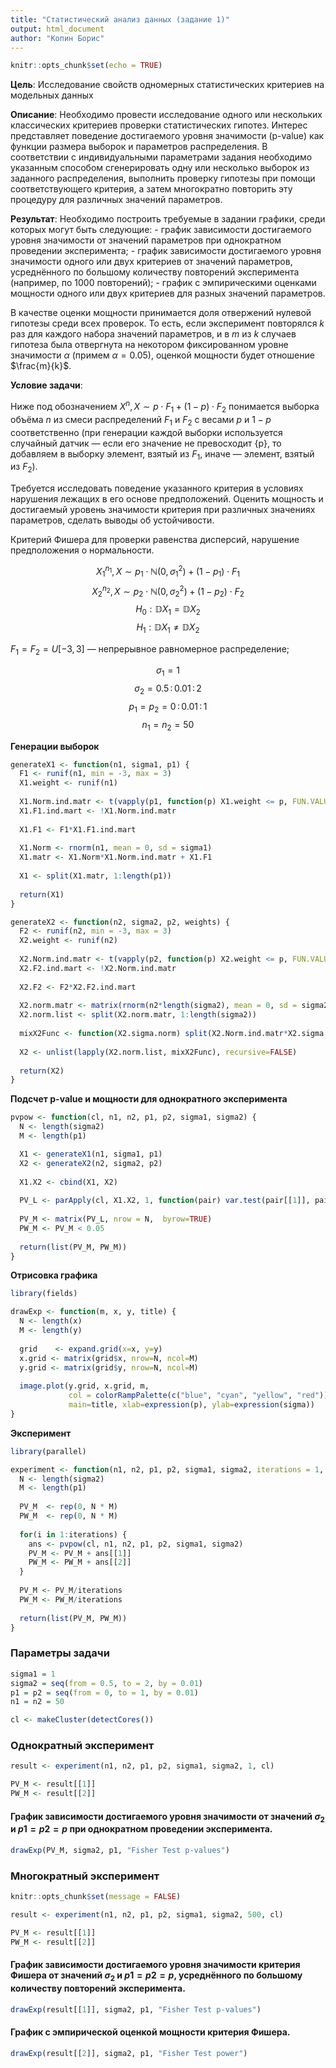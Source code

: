 ```yaml
---
title: "Статистический анализ данных (задание 1)"
output: html_document
author: "Копин Борис"
---
```


```r
knitr::opts_chunk$set(echo = TRUE)
```

**Цель**: Исследование свойств одномерных статистических критериев на модельных данных

**Описание**: Необходимо провести исследование одного или нескольких классических критериев проверки статистических гипотез. Интерес представляет поведение достигаемого уровня значимости (p-value) как функции размера выборок и параметров распределения. В соответствии с индивидуальными параметрами задания необходимо указанным способом сгенерировать одну или несколько выборок из заданного распределения, выполнить проверку гипотезы при помощи соответствующего критерия, а затем многократно повторить эту процедуру для различных значений параметров.

**Результат**: Необходимо построить требуемые в задании графики, среди которых могут быть следующие:
- график зависимости достигаемого уровня значимости от значений параметров при однократном проведении эксперимента;
- график зависимости достигаемого уровня значимости одного или двух критериев от значений параметров, усреднённого по большому количеству повторений эксперимента (например, по 1000 повторений);
- график с эмпирическими оценками мощности одного или двух критериев для разных значений параметров.

В качестве оценки мощности принимается доля отвержений нулевой гипотезы среди всех проверок. То есть, если эксперимент повторялся $k$ раз для каждого набора значений параметров, и в $m$ из $k$ случаев гипотеза была отвергнута на некотором фиксированном уровне значимости $\alpha$ (примем $\alpha=0.05$), оценкой мощности будет отношение $\frac{m}{k}$.

**Условие задачи**:

Ниже под обозначением $X^{n}, X \sim p\cdot F_{1} + (1 - p)\cdot F_{2}$ понимается выборка объёма $n$ из смеси распределений $F_{1}$ и $F_{2}$ с весами $p$ и $1-p$ соответственно (при генерации каждой выборки используется случайный датчик — если его значение не превосходит {p}, то добавляем в выборку элемент, взятый из $F_{1}$, иначе — элемент, взятый из $F_{2}$).

Требуется исследовать поведение указанного критерия в условиях нарушения лежащих в его основе предположений. Оценить мощность и достигаемый уровень значимости критерия при различных значениях параметров, сделать выводы об устойчивости.

Критерий Фишера для проверки равенства дисперсий, нарушение предположения о нормальности. 

$$X_{1}^{n_{1}}, X \sim p_{1} \cdot \mathbb{N}(0, \sigma_{1}^{2}) + (1 - p_{1}) \cdot F_{1}$$
$$X_{2}^{n_{2}}, X \sim p_{2} \cdot \mathbb{N}(0, \sigma_{2}^{2}) + (1 - p_{2}) \cdot F_{2}$$
$$H_{0}: \mathbb{D}X_{1} = \mathbb{D}X_{2}$$
$$H_{1}: \mathbb{D}X_{1} \neq \mathbb{D}X_{2}$$

$F_{1} = F_{2} = U\left[-3, 3\right]$ — непрерывное равномерное распределение;

$$\sigma_{1}=1$$
$$\sigma_{2}=0.5\,:\,0.01\,:\,2$$
$$p_{1}=p_{2} = 0\,:\,0.01\,:\,1$$
$$n_{1}=n_{2}=50$$


**Генерации выборок**

```r
generateX1 <- function(n1, sigma1, p1) {
  F1 <- runif(n1, min = -3, max = 3)
  X1.weight <- runif(n1)
  
  X1.Norm.ind.matr <- t(vapply(p1, function(p) X1.weight <= p, FUN.VALUE = logical(n1)))
  X1.F1.ind.mart <- !X1.Norm.ind.matr
  
  X1.F1 <- F1*X1.F1.ind.mart
  
  X1.Norm <- rnorm(n1, mean = 0, sd = sigma1)
  X1.matr <- X1.Norm*X1.Norm.ind.matr + X1.F1
  
  X1 <- split(X1.matr, 1:length(p1))
  
  return(X1)
}

generateX2 <- function(n2, sigma2, p2, weights) {
  F2 <- runif(n2, min = -3, max = 3)
  X2.weight <- runif(n2)
  
  X2.Norm.ind.matr <- t(vapply(p2, function(p) X2.weight <= p, FUN.VALUE = numeric(n2)))
  X2.F2.ind.mart <- !X2.Norm.ind.matr
  
  X2.F2 <- F2*X2.F2.ind.mart
  
  X2.norm.matr <- matrix(rnorm(n2*length(sigma2), mean = 0, sd = sigma2), nrow=length(sigma2))
  X2.norm.list <- split(X2.norm.matr, 1:length(sigma2))
  
  mixX2Func <- function(X2.sigma.norm) split(X2.Norm.ind.matr*X2.sigma.norm + X2.F2, 1:length(p2))
  
  X2 <- unlist(lapply(X2.norm.list, mixX2Func), recursive=FALSE)
  
  return(X2)
}
```


**Подсчет p-value и мощности для однократного эксперимента**

```r
pvpow <- function(cl, n1, n2, p1, p2, sigma1, sigma2) {
  N <- length(sigma2)
  M <- length(p1)

  X1 <- generateX1(n1, sigma1, p1)
  X2 <- generateX2(n2, sigma2, p2)
  
  X1.X2 <- cbind(X1, X2)
  
  PV_L <- parApply(cl, X1.X2, 1, function(pair) var.test(pair[[1]], pair[[2]])$p.value)
  
  PV_M <- matrix(PV_L, nrow = N,  byrow=TRUE)
  PW_M <- PV_M < 0.05
  
  return(list(PV_M, PW_M))
}
```

**Отрисовка графика**

```r
library(fields)
```

```r

drawExp <- function(m, x, y, title) {
  N <- length(x)
  M <- length(y)
  
  grid    <- expand.grid(x=x, y=y)
  x.grid <- matrix(grid$x, nrow=N, ncol=M)
  y.grid <- matrix(grid$y, nrow=N, ncol=M)
  
  image.plot(y.grid, x.grid, m, 
             col = colorRampPalette(c("blue", "cyan", "yellow", "red"))(1024), 
             main=title, xlab=expression(p), ylab=expression(sigma))
}
```

**Эксперимент**

```r
library(parallel)

experiment <- function(n1, n2, p1, p2, sigma1, sigma2, iterations = 1, cl) {
  N <- length(sigma2)
  M <- length(p1)
  
  PV_M  <- rep(0, N * M)
  PW_M  <- rep(0, N * M)
  
  for(i in 1:iterations) {
    ans <- pvpow(cl, n1, n2, p1, p2, sigma1, sigma2)
    PV_M <- PV_M + ans[[1]]
    PW_M <- PW_M + ans[[2]]
  }
  
  PV_M <- PV_M/iterations
  PW_M <- PW_M/iterations
  
  return(list(PV_M, PW_M))
}
```

### Параметры задачи

```r

sigma1 = 1
sigma2 = seq(from = 0.5, to = 2, by = 0.01)
p1 = p2 = seq(from = 0, to = 1, by = 0.01)
n1 = n2 = 50

cl <- makeCluster(detectCores())
```

### Однократный эксперимент

``` r

result <- experiment(n1, n2, p1, p2, sigma1, sigma2, 1, cl)

PV_M <- result[[1]]
PW_M <- result[[2]]
```

#### График зависимости достигаемого уровня значимости от значений $\sigma_{2}$ и $p1=p2=p$ при однократном проведении эксперимента.

```r
drawExp(PV_M, sigma2, p1, "Fisher Test p-values")
```

### Многократный эксперимент

```r
knitr::opts_chunk$set(message = FALSE)

result <- experiment(n1, n2, p1, p2, sigma1, sigma2, 500, cl)

PV_M <- result[[1]]
PW_M <- result[[2]]
```

#### График зависимости достигаемого уровня значимости критерия Фишера от значений $\sigma_{2}$ и $p1=p2=p$, усреднённого по большому количеству повторений эксперимента.

```r
drawExp(result[[1]], sigma2, p1, "Fisher Test p-values")
```

#### График с эмпирической оценкой мощности критерия Фишера.

```r
drawExp(result[[2]], sigma2, p1, "Fisher Test power")
```